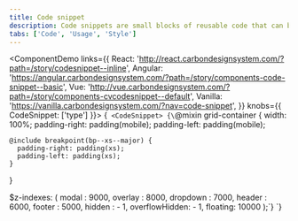 ```yaml
---
title: Code snippet
description: Code snippets are small blocks of reusable code that can be inserted in a code file.
tabs: ['Code', 'Usage', 'Style']
---
```


<ComponentDemo
  links={{
    React:
      'http://react.carbondesignsystem.com/?path=/story/codesnippet--inline',
    Angular:
      'https://angular.carbondesignsystem.com/?path=/story/components-code-snippet--basic',
    Vue:
      'http://vue.carbondesignsystem.com/?path=/story/components-cvcodesnippet--default',
    Vanilla: 'https://vanilla.carbondesignsystem.com/?nav=code-snippet',
  }}
  knobs={{ CodeSnippet: ['type'] }}>
  {`
<CodeSnippet>
{\`@mixin grid-container {
    width: 100%;
    padding-right: padding(mobile);
    padding-left: padding(mobile);
  
    @include breakpoint(bp--xs--major) {
      padding-right: padding(xs);
      padding-left: padding(xs);
    }
  }
    
  $z-indexes: (
    modal : 9000,
    overlay : 8000,
    dropdown : 7000,
    header : 6000,
    footer : 5000,
    hidden : - 1,
    overflowHidden: - 1,
    floating: 10000
  );\`}
</CodeSnippet>`}
</ComponentDemo>
